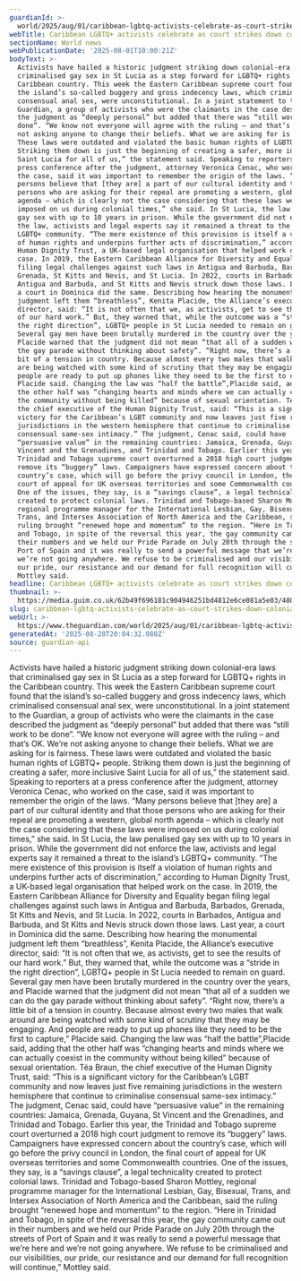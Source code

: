 ```yaml
---
guardianId: >-
  world/2025/aug/01/caribbean-lgbtq-activists-celebrate-as-court-strikes-down-colonial-era-laws
webTitle: Caribbean LGBTQ+ activists celebrate as court strikes down colonial-era laws
sectionName: World news
webPublicationDate: '2025-08-01T10:00:21Z'
bodyText: >-
  Activists have hailed a historic judgment striking down colonial-era laws that
  criminalised gay sex in St Lucia as a step forward for LGBTQ+ rights in the
  Caribbean country. This week the Eastern Caribbean supreme court found that
  the island’s so-called buggery and gross indecency laws, which criminalised
  consensual anal sex, were unconstitutional. In a joint statement to the
  Guardian, a group of activists who were the claimants in the case described
  the judgment as “deeply personal” but added that there was “still work to be
  done”. “We know not everyone will agree with the ruling – and that’s OK. We’re
  not asking anyone to change their beliefs. What we are asking for is fairness.
  These laws were outdated and violated the basic human rights of LGBTQ+ people.
  Striking them down is just the beginning of creating a safer, more inclusive
  Saint Lucia for all of us,” the statement said. Speaking to reporters at a
  press conference after the judgment, attorney Veronica Cenac, who worked on
  the case, said it was important to remember the origin of the laws. “Many
  persons believe that [they are] a part of our cultural identity and that those
  persons who are asking for their repeal are promoting a western, global north
  agenda – which is clearly not the case considering that these laws were
  imposed on us during colonial times,” she said. In St Lucia, the law penalised
  gay sex with up to 10 years in prison. While the government did not enforce
  the law, activists and legal experts say it remained a threat to the island’s
  LGBTQ+ community. “The mere existence of this provision is itself a violation
  of human rights and underpins further acts of discrimination,” according to
  Human Dignity Trust, a UK-based legal organisation that helped work on the
  case. In 2019, the Eastern Caribbean Alliance for Diversity and Equality began
  filing legal challenges against such laws in Antigua and Barbuda, Barbados,
  Grenada, St Kitts and Nevis, and St Lucia. In 2022, courts in Barbados,
  Antigua and Barbuda, and St Kitts and Nevis struck down those laws. Last year,
  a court in Dominica did the same. Describing how hearing the monumental
  judgment left them “breathless”, Kenita Placide, the Alliance’s executive
  director, said: “It is not often that we, as activists, get to see the results
  of our hard work.” But, they warned that, while the outcome was a “stride in
  the right direction”, LGBTQ+ people in St Lucia needed to remain on guard.
  Several gay men have been brutally murdered in the country over the years, and
  Placide warned that the judgment did not mean “that all of a sudden we can do
  the gay parade without thinking about safety”. “Right now, there’s a little
  bit of a tension in country. Because almost every two males that walk around
  are being watched with some kind of scrutiny that they may be engaging. And
  people are ready to put up phones like they need to be the first to capture,”
  Placide said. Changing the law was “half the battle”,Placide said, adding that
  the other half was “changing hearts and minds where we can actually coexist in
  the community without being killed” because of sexual orientation. Téa Braun,
  the chief executive of the Human Dignity Trust, said: “This is a significant
  victory for the Caribbean’s LGBT community and now leaves just five remaining
  jurisdictions in the western hemisphere that continue to criminalise
  consensual same-sex intimacy.” The judgment, Cenac said, could have
  “persuasive value” in the remaining countries: Jamaica, Grenada, Guyana, St
  Vincent and the Grenadines, and Trinidad and Tobago. Earlier this year, the
  Trinidad and Tobago supreme court overturned a 2018 high court judgment to
  remove its “buggery” laws. Campaigners have expressed concern about the
  country’s case, which will go before the privy council in London, the final
  court of appeal for UK overseas territories and some Commonwealth countries.
  One of the issues, they say, is a “savings clause”, a legal technicality
  created to protect colonial laws. Trinidad and Tobago-based Sharon Mottley,
  regional programme manager for the International Lesbian, Gay, Bisexual,
  Trans, and Intersex Association of North America and the Caribbean, said the
  ruling brought “renewed hope and momentum” to the region. “Here in Trinidad
  and Tobago, in spite of the reversal this year, the gay community came out in
  their numbers and we held our Pride Parade on July 20th through the streets of
  Port of Spain and it was really to send a powerful message that we’re here and
  we’re not going anywhere. We refuse to be criminalised and our visibilities,
  our pride, our resistance and our demand for full recognition will continue,”
  Mottley said.
headline: Caribbean LGBTQ+ activists celebrate as court strikes down colonial-era laws
thumbnail: >-
  https://media.guim.co.uk/62b49f696181c904946251bd4812e6ce081a5e03/480_0_4800_3840/500.jpg
slug: caribbean-lgbtq-activists-celebrate-as-court-strikes-down-colonial-era-laws
webUrl: >-
  https://www.theguardian.com/world/2025/aug/01/caribbean-lgbtq-activists-celebrate-as-court-strikes-down-colonial-era-laws
generatedAt: '2025-08-28T20:04:32.088Z'
source: guardian-api
---
```

Activists have hailed a historic judgment striking down colonial-era laws that criminalised gay sex in St Lucia as a step forward for LGBTQ+ rights in the Caribbean country. This week the Eastern Caribbean supreme court found that the island’s so-called buggery and gross indecency laws, which criminalised consensual anal sex, were unconstitutional. In a joint statement to the Guardian, a group of activists who were the claimants in the case described the judgment as “deeply personal” but added that there was “still work to be done”. “We know not everyone will agree with the ruling – and that’s OK. We’re not asking anyone to change their beliefs. What we are asking for is fairness. These laws were outdated and violated the basic human rights of LGBTQ+ people. Striking them down is just the beginning of creating a safer, more inclusive Saint Lucia for all of us,” the statement said. Speaking to reporters at a press conference after the judgment, attorney Veronica Cenac, who worked on the case, said it was important to remember the origin of the laws. “Many persons believe that [they are] a part of our cultural identity and that those persons who are asking for their repeal are promoting a western, global north agenda – which is clearly not the case considering that these laws were imposed on us during colonial times,” she said. In St Lucia, the law penalised gay sex with up to 10 years in prison. While the government did not enforce the law, activists and legal experts say it remained a threat to the island’s LGBTQ+ community. “The mere existence of this provision is itself a violation of human rights and underpins further acts of discrimination,” according to Human Dignity Trust, a UK-based legal organisation that helped work on the case. In 2019, the Eastern Caribbean Alliance for Diversity and Equality began filing legal challenges against such laws in Antigua and Barbuda, Barbados, Grenada, St Kitts and Nevis, and St Lucia. In 2022, courts in Barbados, Antigua and Barbuda, and St Kitts and Nevis struck down those laws. Last year, a court in Dominica did the same. Describing how hearing the monumental judgment left them “breathless”, Kenita Placide, the Alliance’s executive director, said: “It is not often that we, as activists, get to see the results of our hard work.” But, they warned that, while the outcome was a “stride in the right direction”, LGBTQ+ people in St Lucia needed to remain on guard. Several gay men have been brutally murdered in the country over the years, and Placide warned that the judgment did not mean “that all of a sudden we can do the gay parade without thinking about safety”. “Right now, there’s a little bit of a tension in country. Because almost every two males that walk around are being watched with some kind of scrutiny that they may be engaging. And people are ready to put up phones like they need to be the first to capture,” Placide said. Changing the law was “half the battle”,Placide said, adding that the other half was “changing hearts and minds where we can actually coexist in the community without being killed” because of sexual orientation. Téa Braun, the chief executive of the Human Dignity Trust, said: “This is a significant victory for the Caribbean’s LGBT community and now leaves just five remaining jurisdictions in the western hemisphere that continue to criminalise consensual same-sex intimacy.” The judgment, Cenac said, could have “persuasive value” in the remaining countries: Jamaica, Grenada, Guyana, St Vincent and the Grenadines, and Trinidad and Tobago. Earlier this year, the Trinidad and Tobago supreme court overturned a 2018 high court judgment to remove its “buggery” laws. Campaigners have expressed concern about the country’s case, which will go before the privy council in London, the final court of appeal for UK overseas territories and some Commonwealth countries. One of the issues, they say, is a “savings clause”, a legal technicality created to protect colonial laws. Trinidad and Tobago-based Sharon Mottley, regional programme manager for the International Lesbian, Gay, Bisexual, Trans, and Intersex Association of North America and the Caribbean, said the ruling brought “renewed hope and momentum” to the region. “Here in Trinidad and Tobago, in spite of the reversal this year, the gay community came out in their numbers and we held our Pride Parade on July 20th through the streets of Port of Spain and it was really to send a powerful message that we’re here and we’re not going anywhere. We refuse to be criminalised and our visibilities, our pride, our resistance and our demand for full recognition will continue,” Mottley said.
